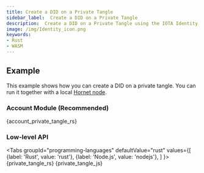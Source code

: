 ```yaml
---
title: Create a DID on a Private Tangle
sidebar_label:  Create a DID on a Private Tangle
description:  Create a DID on a Private Tangle using the IOTA Identity Rust Library or its WASM bindings
image: /img/Identity_icon.png
keywords:
- Rust
- WASM
---
```



<ZeroSixNotice/>

## Example

This example shows how you can create a DID on a private tangle. You can run it together with a local [Hornet node](https://wiki.iota.org/hornet/welcome).

### Account Module (Recommended)

<CodeBlock className="language-rust">
    {account_private_tangle_rs}
</CodeBlock>

### Low-level API

<Tabs
    groupId="programming-languages"
    defaultValue="rust"
    values={[
        {label: 'Rust', value: 'rust'},
        {label: 'Node.js', value: 'nodejs'},
    ]
    }>
    <TabItem value="rust">
        <CodeBlock className="language-rust">
            {private_tangle_rs}
        </CodeBlock>
    </TabItem>
    <TabItem value='nodejs'>
        <CodeBlock className="language-javascript">
            {private_tangle_js}
        </CodeBlock></TabItem>
</Tabs>

